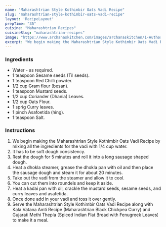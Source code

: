 ---
name: "Maharashtrian Style Kothimbir Oats Vadi Recipe"
slug: "maharashtrian-style-kothimbir-oats-vadi-recipe"
layout: 'RecipeLayout'
prepTime: "35"
cuisine: "Maharashtrian Recipes"
cuisineSlug: "maharashtrian-recipes"
image: "https://www.archanaskitchen.com/images/archanaskitchen/1-Author/sibyl_sunitha/Maharashtrian_Style_Kothimbir_Oats_Vadi_Recipe.jpg"
excerpt: "We begin making the Maharashtrian Style Kothimbir Oats Vadi Recipe by mixing all the ingredients for the vadi with 14 cup water"
---

### Ingredients

- Water - as required.
- 1 teaspoon Sesame seeds (Til seeds).
- 1 teaspoon Red Chilli powder.
- 1/2 cup Gram flour (besan).
- 1 teaspoon Mustard seeds.
- 1/2 cup Coriander (Dhania) Leaves.
- 1/2 cup Oats Flour.
- 1 sprig Curry leaves.
- 1 pinch Asafoetida (hing).
- 1 teaspoon Salt.

### Instructions

1. We begin making the Maharashtrian Style Kothimbir Oats Vadi Recipe by mixing all the ingredients for the vadi with 1/4 cup water.
1. It has to be soft dough consistency.
1. Rest the dough for 5 minutes and roll it into a long sausage shaped dough.
1. Heat a dhokla steamer, grease the dhokla pan with oil and then place the sausage dough and steam it for about 20 minutes.
1. Take out the vadi from the steamer and allow it to cool.
1. You can cut them into roundels and keep it aside.
1. Heat a kadai pan with oil, crackle the mustard seeds, sesame seeds, and curry leaves and asafetida.
1. Once done add in your vadi and toss it over gently.
1. Serve the Maharashtrian Style Kothimbir Oats Vadi Recipe along with Kala Vatana Amti Recipe (Maharashtrian Black Chickpea Curry) and Gujarati Methi Thepla (Spiced Indian Flat Bread with Fenugreek Leaves) to make it a meal.

